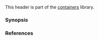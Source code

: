{{cpp/header/title|flat_set|notes={{mark c++23}}}}
{{cpp/header/navbar}}
This header is part of the [[cpp/container|containers]] library.

{{dsc begin}}
{{dsc h1|Includes}}
{{dsc inc|cpp/header/dsc compare}}
{{dsc inc|cpp/header/dsc initializer_list}}
{{dsc h1|Classes}}
{{dsc inc|cpp/container/dsc flat_set}}
{{dsc inc|cpp/container/dsc flat_multiset}}
{{dsc inc|cpp/container/dsc uses_allocator|flat_set}}
{{dsc inc|cpp/container/dsc uses_allocator|flat_multiset}}
{{dsc h1|Functions}}
{{dsc inc|cpp/container/dsc erase_if|flat_set}}
{{dsc inc|cpp/container/dsc erase_if|flat_multiset}}
{{dsc h1|Tags}}
{{dsc inc|cpp/container/dsc sorted_unique}}
{{dsc inc|cpp/container/dsc sorted_equivalent}}
{{dsc end}}

===Synopsis===
{{cpp/synopsis/flat_set}}

===References===
{{ref std c++23}}
{{ref std|title=Header {{tt|&lt;flat_set&gt;}} synopsis|id=flat.set.syn|section=24.6.5}}
{{ref std|title=Definition|id=flat.set.defn|section=24.6.11.2}}
{{ref std|title=Definition|id=flat.multiset.defn|section=24.6.12.2}}
{{ref std end}}

{{langlinks|de|es|ja|ru|zh}}